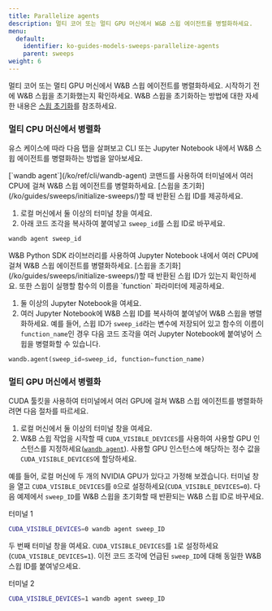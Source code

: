 ```yaml
---
title: Parallelize agents
description: 멀티 코어 또는 멀티 GPU 머신에서 W&B 스윕 에이전트를 병렬화하세요.
menu:
  default:
    identifier: ko-guides-models-sweeps-parallelize-agents
    parent: sweeps
weight: 6
---
```


멀티 코어 또는 멀티 GPU 머신에서 W&B 스윕 에이전트를 병렬화하세요. 시작하기 전에 W&B 스윕을 초기화했는지 확인하세요. W&B 스윕을 초기화하는 방법에 대한 자세한 내용은 [스윕 초기화](/ko/guides/sweeps/initialize-sweeps/)를 참조하세요.

### 멀티 CPU 머신에서 병렬화

유스 케이스에 따라 다음 탭을 살펴보고 CLI 또는 Jupyter Notebook 내에서 W&B 스윕 에이전트를 병렬화하는 방법을 알아보세요.

<Tabs>
<Tab title="CLI">
[`wandb agent`](/ko/ref/cli/wandb-agent) 코맨드를 사용하여 터미널에서 여러 CPU에 걸쳐 W&B 스윕 에이전트를 병렬화하세요. [스윕을 초기화](/ko/guides/sweeps/initialize-sweeps/)할 때 반환된 스윕 ID를 제공하세요.

1. 로컬 머신에서 둘 이상의 터미널 창을 여세요.
2. 아래 코드 조각을 복사하여 붙여넣고 `sweep_id`를 스윕 ID로 바꾸세요.

```bash
wandb agent sweep_id
```
</Tab>
<Tab title="Jupyter Notebook">
W&B Python SDK 라이브러리를 사용하여 Jupyter Notebook 내에서 여러 CPU에 걸쳐 W&B 스윕 에이전트를 병렬화하세요. [스윕을 초기화](/ko/guides/sweeps/initialize-sweeps/)할 때 반환된 스윕 ID가 있는지 확인하세요. 또한 스윕이 실행할 함수의 이름을 `function` 파라미터에 제공하세요.

1. 둘 이상의 Jupyter Notebook을 여세요.
2. 여러 Jupyter Notebook에 W&B 스윕 ID를 복사하여 붙여넣어 W&B 스윕을 병렬화하세요. 예를 들어, 스윕 ID가 `sweep_id`라는 변수에 저장되어 있고 함수의 이름이 `function_name`인 경우 다음 코드 조각을 여러 Jupyter Notebook에 붙여넣어 스윕을 병렬화할 수 있습니다.

```python
wandb.agent(sweep_id=sweep_id, function=function_name)
```
</Tab>
</Tabs>

### 멀티 GPU 머신에서 병렬화

CUDA 툴킷을 사용하여 터미널에서 여러 GPU에 걸쳐 W&B 스윕 에이전트를 병렬화하려면 다음 절차를 따르세요.

1. 로컬 머신에서 둘 이상의 터미널 창을 여세요.
2. W&B 스윕 작업을 시작할 때 `CUDA_VISIBLE_DEVICES`를 사용하여 사용할 GPU 인스턴스를 지정하세요([`wandb agent`](/ko/ref/cli/wandb-agent)). 사용할 GPU 인스턴스에 해당하는 정수 값을 `CUDA_VISIBLE_DEVICES`에 할당하세요.

예를 들어, 로컬 머신에 두 개의 NVIDIA GPU가 있다고 가정해 보겠습니다. 터미널 창을 열고 `CUDA_VISIBLE_DEVICES`를 `0`으로 설정하세요(`CUDA_VISIBLE_DEVICES=0`). 다음 예제에서 `sweep_ID`를 W&B 스윕을 초기화할 때 반환되는 W&B 스윕 ID로 바꾸세요.

터미널 1

```bash
CUDA_VISIBLE_DEVICES=0 wandb agent sweep_ID
```

두 번째 터미널 창을 여세요. `CUDA_VISIBLE_DEVICES`를 `1`로 설정하세요(`CUDA_VISIBLE_DEVICES=1`). 이전 코드 조각에 언급된 `sweep_ID`에 대해 동일한 W&B 스윕 ID를 붙여넣으세요.

터미널 2

```bash
CUDA_VISIBLE_DEVICES=1 wandb agent sweep_ID
```
